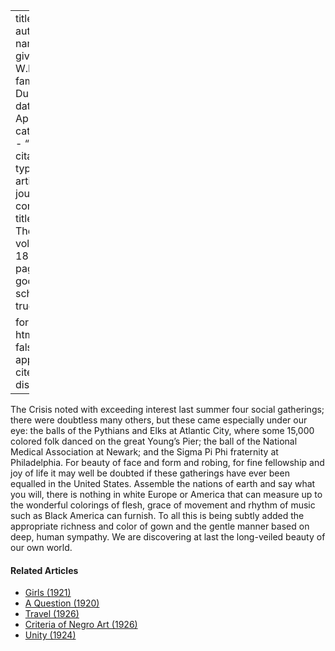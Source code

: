 
---
title: 'Balls'
author:
  - name:
      given: W.E.B.
      family: Du Bois
date: Apr. 1919
categories: 
  - ""
citation: 
  type: article-journal
  container-title: The Crisis
  volume: 18
  issue: 6
  page: 285
google-scholar: true

format:
  html:
    toc: false
    appendix-cite-as: display
---



<span class="crisis-title">The Crisis</span> noted with exceeding interest last summer four social gatherings; there were doubtless many others, but these came especially under our eye: the balls of the Pythians and Elks at Atlantic City, where some 15,000 colored folk danced on the great Young's Pier; the ball of the National Medical Association at Newark; and the Sigma Pi Phi fraternity at Philadelphia. For beauty of face and form and robing, for fine fellowship and joy of life it may well be doubted if these gatherings have ever been equalled in the United States. Assemble the nations of earth and say what you will, there is nothing in white Europe or America that can measure up to the wonderful colorings of flesh, grace of movement and rhythm of music such as Black America can furnish. To all this is being subtly added the appropriate richness and color of gown and the gentle manner based on deep, human sympathy. We are discovering at last the long-veiled beauty of our own world.

<!-- Similar articles start here -->
<div  class="clear-wrap"></div>

#### Related Articles

* [Girls (1921)](/Volumes/22/05/girls.html)
* [A Question (1920)](/Volumes/20/03/a-question.html)
* [Travel (1926)](/Volumes/33/02/travel.html)
* [Criteria of Negro Art (1926)](/Volumes/32/06/criteria_of_negro_art.html)
* [Unity (1924)](/Volumes/28/03/unity.html)

<!-- Similar articles end here -->